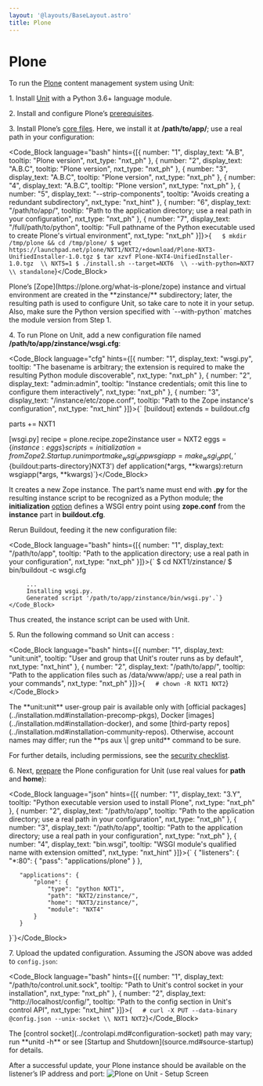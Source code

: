 ```yaml
---
layout: '@layouts/BaseLayout.astro'
title: Plone
---
```

# Plone

To run the [Plone](https://plone.org) content management system using Unit:

1\. Install [Unit](../installation.md#installation-precomp-pkgs) with a Python 3.6+ language module.

2\. Install and configure Plone’s [prerequisites](https://docs.plone.org/manage/installing/requirements.html).

3\. Install Plone’s [core files](https://docs.plone.org/manage/installing/installation.html).  Here, we install it at **/path/to/app/**; use a real path in your configuration:

<Code_Block language="bash" hints={[{ number: "1", display_text: "A.B", tooltip: "Plone version", nxt_type: "nxt_ph" }, { number: "2", display_text: "A.B.C", tooltip: "Plone version", nxt_type: "nxt_ph" }, { number: "3", display_text: "A.B.C", tooltip: "Plone version", nxt_type: "nxt_ph" }, { number: "4", display_text: "A.B.C", tooltip: "Plone version", nxt_type: "nxt_ph" }, { number: "5", display_text: "--strip-components", tooltip: "Avoids creating a redundant subdirectory", nxt_type: "nxt_hint" }, { number: "6", display_text: "/path/to/app/", tooltip: "Path to the application directory; use a real path in your configuration", nxt_type: "nxt_ph" }, { number: "7", display_text: "/full/path/to/python", tooltip: "Full pathname of the Python executable used to create Plone's virtual environment", nxt_type: "nxt_ph" }]}>{`   $ mkdir /tmp/plone && cd /tmp/plone/
   $ wget https://launchpad.net/plone/NXT1/NXT2/+download/Plone-NXT3-UnifiedInstaller-1.0.tgz
   $ tar xzvf Plone-NXT4-UnifiedInstaller-1.0.tgz  \\
         NXT5=1
   $ ./install.sh --target=NXT6  \\
                  --with-python=NXT7  \\
                  standalone`}</Code_Block>

<Note type="note">
Plone’s [Zope](https://plone.org/what-is-plone/zope) instance and virtual environment are created in the **zinstance/** subdirectory; later, the resulting path is used to configure Unit, so take care to note it in your setup. Also, make sure the Python version specified with `--with-python` matches the module version from Step 1.
</Note>

4\. To run Plone on Unit, add a new configuration file named **/path/to/app/zinstance/wsgi.cfg**:

<Code_Block language="cfg" hints={[{ number: "1", display_text: "wsgi.py", tooltip: "The basename is arbitrary; the extension is required to make the resulting Python module discoverable", nxt_type: "nxt_ph" }, { number: "2", display_text: "admin:admin", tooltip: "Instance credentials; omit this line to configure them interactively", nxt_type: "nxt_ph" }, { number: "3", display_text: "/instance/etc/zope.conf", tooltip: "Path to the Zope instance's configuration", nxt_type: "nxt_hint" }]}>{`   [buildout]
   extends =
       buildout.cfg

   parts +=
       NXT1

   [wsgi.py]
   recipe = plone.recipe.zope2instance
   user = NXT2
   eggs =
       $\{instance:eggs\}
   scripts =
   initialization =
       from Zope2.Startup.run import make_wsgi_app
       wsgiapp = make_wsgi_app({}, '$\{buildout:parts-directory\}NXT3')
       def application(*args, **kwargs):return wsgiapp(*args, **kwargs)`}</Code_Block>

It creates a new Zope instance.  The part’s name must end with **.py** for the resulting instance script to be recognized as a Python module; the **initialization** [option](https://pypi.org/project/plone.recipe.zope2instance/#common-options) defines a WSGI entry point using **zope.conf** from the **instance** part in **buildout.cfg**.

Rerun Buildout, feeding it the new configuration file:

<Code_Block language="bash" hints={[{ number: "1", display_text: "/path/to/app", tooltip: "Path to the application directory; use a real path in your configuration", nxt_type: "nxt_ph" }]}>{`   $ cd NXT1/zinstance/
   $ bin/buildout -c wsgi.cfg

         ...
         Installing wsgi.py.
         Generated script '/path/to/app/zinstance/bin/wsgi.py'.`}</Code_Block>

Thus created, the instance script can be used with Unit.

5\. Run the following command so Unit can access :

<Code_Block language="bash" hints={[{ number: "1", display_text: "unit:unit", tooltip: "User and group that Unit's router runs as by default", nxt_type: "nxt_hint" }, { number: "2", display_text: "/path/to/app/", tooltip: "Path to the application files such as /data/www/app/; use a real path in your commands", nxt_type: "nxt_ph" }]}>{`   # chown -R NXT1 NXT2`}</Code_Block>

<Note type="note">
The **unit:unit** user-group pair is available only with [official packages](../installation.md#installation-precomp-pkgs), Docker [images](../installation.md#installation-docker), and some [third-party repos](../installation.md#installation-community-repos). Otherwise, account names may differ; run the **ps aux \| grep unitd** command to be sure.
</Note>

For further details, including permissions, see the [security checklist](security.md#security-apps).

6\. Next, [prepare](../configuration.md#configuration-python) the Plone configuration for Unit (use real values for **path** and **home**):

<Code_Block language="json" hints={[{ number: "1", display_text: "3.Y", tooltip: "Python executable version used to install Plone", nxt_type: "nxt_ph" }, { number: "2", display_text: "/path/to/app", tooltip: "Path to the application directory; use a real path in your configuration", nxt_type: "nxt_ph" }, { number: "3", display_text: "/path/to/app", tooltip: "Path to the application directory; use a real path in your configuration", nxt_type: "nxt_ph" }, { number: "4", display_text: "bin.wsgi", tooltip: "WSGI module's qualified name with extension omitted", nxt_type: "nxt_hint" }]}>{`   {
       "listeners": {
           "*:80": {
               "pass": "applications/plone"
           }
       },

       "applications": {
           "plone": {
               "type": "python NXT1",
               "path": "NXT2/zinstance/",
               "home": "NXT3/zinstance/",
               "module": "NXT4"
           }
       }
   }`}</Code_Block>

7\. Upload the updated configuration.  Assuming the JSON above was added to `config.json`:

<Code_Block language="bash" hints={[{ number: "1", display_text: "/path/to/control.unit.sock", tooltip: "Path to Unit's control socket in your installation", nxt_type: "nxt_ph" }, { number: "2", display_text: "http://localhost/config/", tooltip: "Path to the config section in Unit's control API", nxt_type: "nxt_hint" }]}>{`   # curl -X PUT --data-binary @config.json --unix-socket \\
          NXT1 NXT2`}</Code_Block>

<Note type="note">
The [control socket](../controlapi.md#configuration-socket) path may vary; run **unitd -h** or see [Startup and Shutdown](source.md#source-startup) for details.
</Note>

After a successful update, your Plone instance should be available on the listener’s IP address and port: ![Plone on Unit - Setup Screen](/images/plone.png)